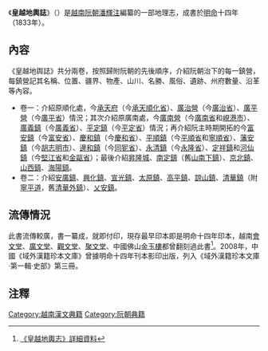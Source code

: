 {{noteTA
|T=zh-hant:皇越地輿誌; zh-hans:皇越地舆志;
|1=zh-hant:皇越地輿誌; zh-hans:皇越地舆志;
}}
《'''皇越地輿誌'''》（{{vie|v=Hoàng Việt địa dư chí|hn=皇越地輿誌}}）是[[越南|越南]][[阮朝|阮朝]][[潘輝注|潘輝注]]編纂的一部地理志，成書於[[明命|明命]]十四年（1833年）。

==內容==
《皇越地舆誌》共分兩卷，按照歸附阮朝的先後順序，介紹阮朝治下的每一鎮營，每鎮營記其名稱、位置、疆界、物產、山川、名勝、風俗、遺跡、州府數量、沿革等內容。
*卷一：介紹原順化處，今[[承天府_(越南)|承天府]]（今[[承天順化省|承天順化省]]）、[[廣治營|廣治營]]（今[[廣治省|廣治省]]）、[[廣平營|廣平營]]（今[[廣平省|廣平省]]）情況；其次介紹原廣南處，今[[廣南營|廣南營]]（今[[廣南省|廣南省]]和[[峴港市|峴港市]]）、[[廣義鎮|廣義鎮]]（今[[廣義省|廣義省]]）、[[平定鎮|平定鎮]]（今[[平定省|平定省]]）情況；再介紹阮主時期開拓的今[[富安鎮_(越南)|富安鎮]]（今[[富安省|富安省]]）、[[慶和鎮_(越南)|慶和鎮]]（今[[慶和省|慶和省]]）、[[平順鎮|平順鎮]]（今[[平順省|平順省]]和[[寧順省|寧順省]]）、[[藩安鎮|藩安鎮]]（今[[胡志明市|胡志明市]]）、[[邊和鎮|邊和鎮]]（今[[同狔省|同狔省]]）、[[永清鎮_(越南)|永清鎮]]（今[[永隆省|永隆省]]）、[[定祥鎮|定祥鎮]]和[[河仙鎮|河仙鎮]]（今[[堅江省|堅江省]]和[[金甌省|金甌省]]）；最後介紹[[河內|昇隆城]]、[[南定鎮_(越南)|南定鎮]]（舊[[山南下鎮|山南下鎮]]）、[[京北鎮|京北鎮]]、[[山西鎮|山西鎮]]、[[海陽鎮_(越南)|海陽鎮]]。
*卷二：介紹[[安廣鎮_(越南)|安廣鎮]]、[[興化鎮|興化鎮]]、[[宣光鎮|宣光鎮]]、[[太原鎮_(越南)|太原鎮]]、[[高平鎮_(越南)|高平鎮]]、[[諒山鎮|諒山鎮]]、[[清華鎮_(越南)|清華鎮]]（附[[寧平道|寧平道]]，舊[[清華外鎮|清華外鎮]]）、[[乂安鎮|乂安鎮]]。

==流傳情況==
此書流傳較廣，書一纂成，就即付印，現存最早印本即是明命十四年印本，越南[[會文堂|會文堂]]、[[廣文堂|廣文堂]]、[[觀文堂|觀文堂]]、[[聚文堂|聚文堂]]、中國佛山[[金玉樓|金玉樓]]都曾翻刻過此書<ref>[http://140.109.24.175/pasweb/Opac_book/book_detail.asp?systemno=0000001404 《皇越地輿志》詳細資料]</ref>。2008年，中國《域外漢籍珍本文庫》曾據明命十四年刊本影印出版，列入《域外漢籍珍本文庫·第一輯·史部》第三冊。

==注釋==
{{reflist}}

[[Category:越南漢文典籍|Category:越南漢文典籍]]
[[Category:阮朝典籍|Category:阮朝典籍]]